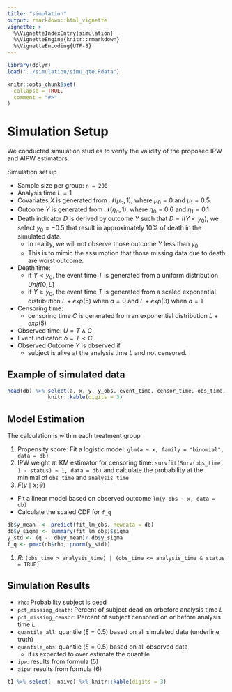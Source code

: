 ```yaml
---
title: "simulation"
output: rmarkdown::html_vignette
vignette: >
  %\VignetteIndexEntry{simulation}
  %\VignetteEngine{knitr::rmarkdown}
  %\VignetteEncoding{UTF-8}
---
```


```r
library(dplyr)
load("../simulation/simu_qte.Rdata")
```

```r
knitr::opts_chunk$set(
  collapse = TRUE,
  comment = "#>"
)
```

# Simulation Setup 

We conducted simulation studies to verify the validity of the proposed IPW and AIPW estimators. 

Simulation set up 

- Sample size per group: `n = 200`
- Analysis time $L = 1$
- Covariates $X$ is generated from $\mathcal{N}(\mu_a, 1)$, where $\mu_0 = 0$ and $\mu_1 = 0.5$. 
- Outcome $Y$ is generated from $\mathcal{N}(\eta_a, 1)$, where $\eta_0 = 0.6$ and $\eta_1 = 0.1$
- Death indicator $D$ is derived by outcome $Y$ such that $D = I(Y < y_0)$, we select $y_0 = - 0.5$ 
  that result in approximately 10% of death in the simulated data. 
  - In reality, we will not observe those outcome $Y$ less than $y_0$
  - This is to mimic the assumption that those missing data due to death are worst outcome. 
- Death time: 
  - if $Y < y_0$, the event time $T$ is generated from a uniform distribution $Unif[0,L]$
  - if $Y \ge y_0$, the event time $T$ is generated from a scaled exponential distribution $L + exp(5)$ when $a=0$ and $L+exp(3)$ when $a=1$
- Censoring time:
  - censoring time $C$ is generated from an exponential distribution $L + exp(5)$
- Observed time: $U = T \wedge C$
- Event indicator: $\delta = T < C$
- Observed Outcome $Y$ is observed if
  - subject is alive at the analysis time $L$ and not censored.
  
  
## Example of simulated data
```r
head(db) %>% select(a, x, y, y_obs, event_time, censor_time, obs_time, status, analysis_time) %>% 
             knitr::kable(digits = 3)
```

## Model Estimation

The calculation is within each treatment group

1. Propensity score: Fit a logistic model: `glm(a ~ x, family = "binomial", data = db)`
1. IPW weight $\pi$:  KM estimator for censoring time: `survfit(Surv(obs_time, 1 - status) ~ 1, data = db)` and calculate the probability at the minimal of `obs_time` and `analysis_time`
1. $F(y\mid x; \theta)$
  - Fit a linear model based on observed outcome `lm(y_obs ~ x, data = db)`
  - Calculate the scaled CDF for `f_q`
  
```r
db$y_mean  <- predict(fit_lm_obs, newdata = db)
db$y_sigma <- summary(fit_lm_obs)$sigma
y_std <- (q -  db$y_mean)/ db$y_sigma
f_q <- pmax(db$rho, pnorm(y_std))
```

1. $R$: `(obs_time > analysis_time) | (obs_time <= analysis_time & status = TRUE)`

## Simulation Results

- `rho`: Probability subject is dead
- `pct_missing_death`: Percent of subject dead on orbefore analysis time $L$
- `pct_missing_censor`: Percent of subject censored on or before analysis time $L$
- `quantile_all`: quantile ($\xi=0.5$) based on all simulated data (underline truth)
- `quantile_obs`: quantile ($\xi=0.5$) based on all observed data
  - it is expected to over estimate the quantile 
- `ipw`: results from formula (5)
- `aipw`: results from formula (6)

```r
t1 %>% select(- naive) %>% knitr::kable(digits = 3)
```

